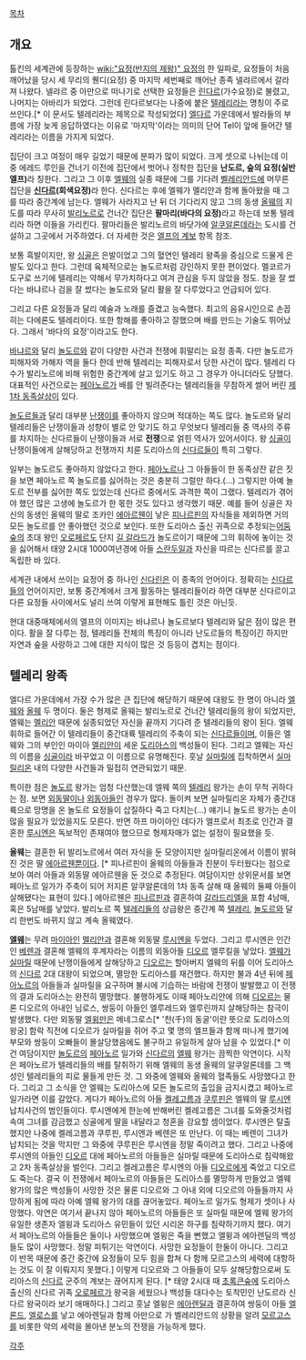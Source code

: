 [[목차]]

== 개요 ==
톨킨의 세계관에 등장하는 [[wiki:"요정(반지의 제왕)" 요정]]의 한 일파로, 요정들이 처음 깨어났을 당시 세 무리의 퀜디(요정) 중 마지막 세번째로 깨어난 종족 넬랴르에서 갈라져 나왔다. 넬랴르 중 아만으로 떠나기로 선택한 요정들은 [[린다르]](가수요정)로 불렸고, 나머지는 아바리가 되었다. 그런데 린다르보다는 나중에 붙은 [[텔레리]]라는 명칭이 주로 쓰인다.[* 이 문서도 텔레리라는 제목으로 작성되었다] [[엘다르]] 가운데에서 발라들의 부름에 가장 늦게 응답하였다는 이유로 '마지막'이라는 의미의 단어 Tel이 앞에 들어간 텔레리라는 이름을 가지게 되었다.

집단이 크고 여정이 매우 길었기 때문에 분파가 많이 되었다. 크게 셋으로 나뉘는데 이 중 에레드 루인을 건너기 이전에 집단에서 벗어나 정착한 집단을 '''난도르, 숲의 요정(실반 엘프)'''라 칭한다. 그리고 그 이후 [[엘웨]]의 실종 때문에 그를 기다려 [[벨레리안드]]에 머무른 집단을 '''[[신다르]](회색요정)'''라 한다. 신다르는 후에 엘웨가 멜리안과 함께 돌아왔을 때 그를 따라 중간계에 남는다. 엘웨가 사라지고 난 뒤 더 기다리지 않고 그의 동생 [[올웨]]의 지도를 따라 무사히 [[발리노르]]로 건너간 집단은 '''팔마리(바다의 요정)'''라고 하는데 보통 텔레리라 하면 이들을 가리킨다. 팔마리들은 발리노르의 바닷가에 [[알쿠알론데]]라는 도시를 건설하고 그곳에서 거주하였다. 더 자세한 것은 [[엘프의 계보]] 항목 참조.

보통 흑발이지만, 왕 [[싱골]]은 은발이었고 그의 혈연인 텔레리 왕족을 중심으로 드물게 은발도 있다고 한다. 그런데 육체적으로는 놀도르처럼 강인하지 못한 편이었다. 멜코르가 도구로 쓰기에 텔레리는 약해서 무가치하다고 여겨 관심을 두지 않았을 정도. 창을 잘 썼다는 바냐르나 검을 잘 썼다는 놀도르와 달리 활을 잘 다루었다고 언급되어 있다. 

그리고 다른 요정들과 달리 예술과 노래를 즐겼고 능숙했다. 최고의 음유시인으로 손꼽히는 다에론도 텔레리이다. 또한 항해를 좋아하고 잘했으며 배를 만드는 기술도 뛰어났다. 그래서 '바다의 요정'이라고도 한다. 

[[바냐르]]와 달리 [[놀도르]]와 같이 다양한 사건과 전쟁에 휘말리는 요정 종족. 다만 놀도르가 피해자와 가해자 역을 둘다 한데 반해 텔레리는 피해자로서 당한 사건이 많다. 텔레리 다수가 발리노르에 비해 위험한 중간계에 살고 있기도 하고 그 경우가 아니더라도 당했다. 대표적인 사건으로는 [[페아노르]]가 배를 안 빌려준다는 텔레리들을 무참하게 썰어 버린 [[제1차 동족살상]]이 있다.

[[놀도르]]들과 달리 대부분 [[난쟁이]]를 좋아하지 않으며 적대하는 쪽도 많다. 놀도르와 달리 텔레리들은 난쟁이들과 성향이 별로 안 맞기도 하고 무엇보다 텔레리들 중 역사의 주류를 차지하는 신다르들이 난쟁이들과 서로 '''전쟁'''으로 얽힌 역사가 있어서이다. 왕 [[싱골]]이 난쟁이들에게 살해당하고 전쟁까지 치룬 도리아스의 [[신다르]]들이 특히 그렇다.

일부는 놀도르도 좋아하지 않았다고 한다. [[페아노르]]나 그 아들들이 한 동족상잔 같은 짓을 보면 페아노르 쪽 놀도르를 싫어하는 것은 충분히 그럴만 하다.(...) 그렇지만 아예 놀도르 전부를 싫어한 쪽도 있었는데 신다르 중에서도 과격한 쪽이 그랬다. 텔레리가 겪어야 했던 많은 고생에 놀도르가 한 몫한 것도 있다고 생각했기 때문. 예를 들어 싱골은 자신의 동생인 올웨의 딸로 조카인 [[에아르웬]]이 낳은 [[피나르핀]]의 자식들을 제외하면 거의 모든 놀도르를 안 좋아했던 것으로 보인다. 또한 도리아스 출신 귀족으로 추정되는[[어둠숲]]의 초대 왕인 [[오로페르]]도 단지 [[길 갈라드]]가 놀도르이기 때문에 그의 휘하에 놓이는 것을 싫어해서 태양 2시대 1000여년경에 아들 [[스란두일]]과 자신을 따르는 신다르를 끌고 독립한 바 있다.

세계관 내에서 쓰이는 요정어 중 하나인 [[신다린]]은 이 종족의 언어이다. 정확히는 [[신다르]]들의 언어이지만, 보통 중간계에서 크게 활동하는 텔레리들이라 하면 대부분 신다르이고 다른 요정들 사이에서도 널리 쓰여 이렇게 표현해도 틀린 것은 아닌듯.

현대 대중매체에서의 엘프의 이미지는 바냐르나 놀도르보다 텔레리와 닮은 점이 많은 편이다. 활을 잘 다루는 점, 텔레리들 전체의 특징이 아니라 난도르들의 특징이긴 하지만 자연과 숲을 사랑하고 그에 대한 지식이 많은 것 등등이 겹치는 점이다.

== 텔레리 왕족 ==
엘다르 가운데에서 가장 수가 많은 큰 집단에 해당하기 때문에 대왕도 한 명이 아니라 [[엘웨]]와 [[올웨]] 두 명이다. 둘은 형제로 올웨는 발리노르로 건너간 텔레리들의 왕이 되었지만, 엘웨는 [[멜리안]] 때문에 실종되었던 자신을 끝까지 기다려 준 텔레리들의 왕이 된다. 엘웨 휘하로 들어간 이 텔레리들이 중간대륙 텔레리의 주축이 되는 [[신다르]]들이며, 이들은 엘웨와 그의 부인인 마이아 [[멜리안]]이 세운 [[도리아스]]의 백성들이 된다. 그리고 엘웨는 자신의 이름을 [[싱골]]이라 바꾸었고 이 이름으로 유명해진다. 훗날 [[실마릴]]에 집착하면서 [[실마릴리온]] 내의 다양한 사건들과 밀접히 연관되었기 때문. 

특이한 점은 [[놀도르]] 왕가는 엄청 다산했는데 엘웨 쪽의 [[텔레리]] 왕가는 손이 무척 귀하다는 점. 보면 [[외동딸]]이나 [[외동아들]]인 경우가 많다. 돌이켜 보면 실마릴리온 자체가 중간대륙으로 망명을 온 놀도르 요정들이 삽질하다 죽고 다치는(...) 얘기니 놀도르 왕가는 손이 많을 필요가 있었을지도 모른다. 반면 하프 마이아인 데다가 엘프로서 최초로 인간과 결혼한 [[루시엔]]은 독보적인 존재여야 했으므로 형제자매가 없는 설정이 필요했을 듯.  

'''올웨'''는 결혼한 뒤 발리노르에서 여러 자식을 둔 모양이지만 실마릴리온에서 이름이 밝혀진 것은 딸 [[에아르웬]]뿐이다. [* 피나르핀이 올웨의 아들들과 친분이 두터웠다는 점으로 보아 여러 아들과 외동딸 에아르웬을 둔 것으로 추정된다. 여담이지만 상위문서를 보면 페아노르 일가가 주축이 되어 저지른 알쿠알론데의 1차 동족 살해 때 올웨의 둘째 아들이 살해됐다는 표현이 있다.] 에아르웬은 [[피나르핀]]과 결혼하여 [[갈라드리엘]]을 포함 4남매, 혹은 5남매를 낳았다. 발리노르 쪽 [[텔레리]]들의 상급왕은 중간계 쪽 [[텔레리]], [[놀도르]]와 달리 한번도 바뀌지 않고 계속 올웨였다.

'''[[엘웨]]'''는 무려 [[마이아]]인 [[멜리안]]과 결혼해 외동딸 [[루시엔]]을 두었다. 그리고 루시엔은 인간인 [[베렌]]과 결혼해 엘웨의 후계자라는 이름의 외동아들 [[디오르]] 엘루킬을 낳았다. [[엘웨]]가 [[실마릴]] 때문에 난쟁이들에게 살해당하고 [[디오르]]는 할아버지 엘웨의 뒤를 이어 도리아스의 [[신다르]] 2대 대왕이 되었으며, 멸망한 도리아스를 재건했다. 하지만 불과 4년 뒤에 [[페아노르]]의 아들들과 실마릴을 요구하며 불시에 기습하는 바람에 전쟁이 발발했고 이 전쟁의 결과 도리아스는 완전히 멸망했다. 불행하게도 이때 페아노리안에 의해 [[디오르]]는 물론 디오르의 아내인 님로스, 쌍둥이 아들인 엘루레드와 엘루린까지 살해당하는 참극이 발생했다. 다만 외동딸 [[엘윙]]만은 메네그로스[* '천(千)의 동굴'이란 뜻으로 도리아스의 왕궁] 함락 직전에 디오르가 실마릴을 쥐어 주고 몇 명의 엘프들과 함께 떠나게 했기에 부모와 쌍둥이 오빠들이 몰살당했음에도 불구하고 유일하게 살아 남을 수 있었다.[* 이건 여담이지만 [[놀도르]]의 [[페아노르]] 일가와 [[신다르]]의 [[엘웨]] 왕가는 끔찍한 악연이다. 시작은 페아노르가 텔레리들의 배를 탈취하기 위해 엘웨의 동생 올웨의 알쿠알론데를 그 백성인 텔레리들의 피로 물들게 만든 것. 그 와중에 엘웨와 올웨의 혈족들도 사망했다고 한다. 그리고 그 소식을 안 엘웨는 도리아스에 모든 놀도르의 출입을 금지시켰고 페아노르 일가라면 이를 갈았다. 게다가 페아노르의 아들 [[켈레고름]]과 [[쿠루핀]]은 엘웨의 딸 [[루시엔]] 납치사건의 범인들이다. 루시엔에게 한눈에 반해버린 켈레고름은 그녀를 도와줄것처럼 속여 그녀를 감금했고 싱골에게 딸을 내달라고 청혼을 강요할 셈이었다. 루시엔은 탈출했지만 나중에 켈레고름과 쿠루핀, 루시엔과 베렌은 또 만난다. 이 때는 베렌이 그녀가 납치되는 것을 막지만 그 와중에 쿠루핀은 루시엔을 정말 죽이려고 했다. 그리고 나중에 루시엔의 아들인 [[디오르]] 대에 페아노르의 아들들은 실마릴 때문에 도리아스로 침략해왔고 2차 동족살상을 벌인다. 그리고 켈레고름은 루시엔의 아들 [[디오르]]에게 죽었고 디오르도 죽는다. 결국 이 전쟁에서 페아노르의 아들들은 도리아스를 멸망하게 만들었고 엘웨왕가의 많은 백성들이 사망한 것은 물론 디오르와 그 아내 외에 디오르의 아들들까지 사망하게 됨에 따라 아예 엘웨 왕가의 대를 끊어놓았다. 페아노르 일가도 형제가 셋이나 사망했다. 악연은 여기서 끝나지 않아 페아노르의 아들들은 또 실마릴 때문에 엘웨 왕가의 유일한 생존자 엘윙과 도리아스 유민들이 있던 시리온 하구를 침략하기까지 했다. 여기서 페아노르의 아들들은 둘이나 사망했으며 엘윙은 죽을 뻔했고 엘윙과 에아렌딜의 백성들도 많이 사망했다. 정말 피튀기는 악연이다. 사망한 요정들이 한둘이 아니다. 그리고 이 반목 때문에 중간 중간에 요정들이 모두 힘을 합쳐 다 함께 모르고스의 세력에 대항하는 것도 이 잘 이뤄지지 못했다.] 이렇게 디오르와 그 아들들이 모두 살해당함으로써 도리아스의 [[신다르]] 군주의 계보는 끊어지게 된다. [* 태양 2시대 때 [[초록큰숲]]에 도리아스 출신의 신다르 귀족 [[오로페르]]가 왕국을 세웠으나 백성들 대다수는 토착민인 난도르라 신다르 왕국이라 보기 애매하다.] 그리고 훗날 엘윙은 [[에아렌딜]]과 결혼하여 쌍둥이 아들 [[엘론드]], [[엘로스]]를 낳고 에아렌딜과 함께 아만으로 가 벨레리안드의 상황을 알려 [[모르고스]]를 비롯한 악의 세력을 몰아낸 분노의 전쟁을 가능하게 했다.


[[각주]]
